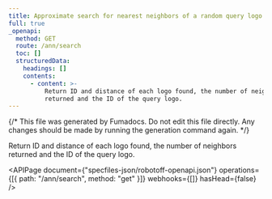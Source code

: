 ```yaml
---
title: Approximate search for nearest neighbors of a random query logo
full: true
_openapi:
  method: GET
  route: /ann/search
  toc: []
  structuredData:
    headings: []
    contents:
      - content: >-
          Return ID and distance of each logo found, the number of neighbors
          returned and the ID of the query logo.
---
```


{/* This file was generated by Fumadocs. Do not edit this file directly. Any changes should be made by running the generation command again. */}

Return ID and distance of each logo found, the number of neighbors returned and the ID of the query logo.

<APIPage
  document={"specfiles-json/robotoff-openapi.json"}
  operations={[{ path: "/ann/search", method: "get" }]}
  webhooks={[]}
  hasHead={false}
/>
